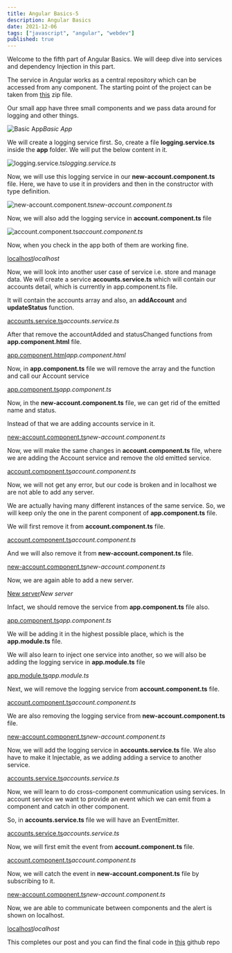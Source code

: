 ```yaml
---
title: Angular Basics-5
description: Angular Basics
date: 2021-12-06
tags: ["javascript", "angular", "webdev"]
published: true
---
```


Welcome to the fifth part of Angular Basics. We will deep dive into services and dependency Injection in this part.

The service in Angular works as a central repository which can be accessed from any component. The starting point of the project can be taken from [this](https://drive.google.com/file/d/1kEoiW-Zplf53TLz5G-sMhvcbqhMooWpl/view) zip file.

Our small app have three small components and we pass data around for logging and other things.

![Basic App](https://res.cloudinary.com/dxkxvfo2o/image/upload/v1660739138/New-blogs/ankit-9/2_p4skzk.png)_Basic App_

We will create a logging service first. So, create a file **logging.service.ts** inside the **app** folder. We will put the below content in it.

![logging.service.ts](https://res.cloudinary.com/dxkxvfo2o/image/upload/v1660739140/New-blogs/ankit-9/3_jnasrm.png)_logging.service.ts_

Now, we will use this logging service in our **new-account.component.ts** file. Here, we have to use it in providers and then in the constructor with type definition.

![new-account.component.ts](https://res.cloudinary.com/dxkxvfo2o/image/upload/v1660739137/New-blogs/ankit-9/4_bxtzwb.png)_new-account.component.ts_

Now, we will also add the logging service in **account.component.ts** file

![account.component.ts](https://res.cloudinary.com/dxkxvfo2o/image/upload/v1660739138/New-blogs/ankit-9/5_myo57v.png)_account.component.ts_

Now, when you check in the app both of them are working fine.

[localhost](https://res.cloudinary.com/dxkxvfo2o/image/upload/v1660739137/New-blogs/ankit-9/6_bziw4e.png)_localhost_

Now, we will look into another user case of service i.e. store and manage data. We will create a service **accounts.service.ts** which will contain our accounts detail, which is currently in app.component.ts file.

It will contain the accounts array and also, an **addAccount** and **updateStatus** function.

[accounts.service.ts](https://res.cloudinary.com/dxkxvfo2o/image/upload/v1660739138/New-blogs/ankit-9/7_qzwikq.png)_accounts.service.ts_

After that remove the accountAdded and statusChanged functions from **app.component.html** file.

[app.component.html](https://res.cloudinary.com/dxkxvfo2o/image/upload/v1660739141/New-blogs/ankit-9/8_sfs32f.png)_app.component.html_

Now, in **app.component.ts** file we will remove the array and the function and call our Account service

[app.component.ts](https://res.cloudinary.com/dxkxvfo2o/image/upload/v1660739139/New-blogs/ankit-9/9_vseyop.png)_app.component.ts_

Now, in the **new-account.component.ts** file, we can get rid of the emitted name and status.

Instead of that we are adding accounts service in it.

[new-account.component.ts](https://res.cloudinary.com/dxkxvfo2o/image/upload/v1660739139/New-blogs/ankit-9/10_mhvx5h.png)_new-account.component.ts_

Now, we will make the same changes in **account.component.ts** file, where we are adding the Account service and remove the old emitted service.

[account.component.ts](https://res.cloudinary.com/dxkxvfo2o/image/upload/v1660739139/New-blogs/ankit-9/11_aifdox.png)_account.component.ts_

Now, we will not get any error, but our code is broken and in localhost we are not able to add any server.

We are actually having many different instances of the same service. So, we will keep only the one in the parent component of **app.component.ts** file.

We will first remove it from **account.component.ts** file.

[account.component.ts](https://res.cloudinary.com/dxkxvfo2o/image/upload/v1660739140/New-blogs/ankit-9/12_uktlpq.png)_account.component.ts_

And we will also remove it from **new-account.component.ts** file.

[new-account.component.ts](https://res.cloudinary.com/dxkxvfo2o/image/upload/v1660739140/New-blogs/ankit-9/13_lf0eri.png)_new-account.component.ts_

Now, we are again able to add a new server.

[New server](https://res.cloudinary.com/dxkxvfo2o/image/upload/v1660739140/New-blogs/ankit-9/14_mk2ad4.png)_New server_

Infact, we should remove the service from **app.component.ts** file also.

[app.component.ts](https://res.cloudinary.com/dxkxvfo2o/image/upload/v1660739141/New-blogs/ankit-9/15_kajkkd.png)_app.component.ts_

We will be adding it in the highest possible place, which is the **app.module.ts** file.

We will also learn to inject one service into another, so we will also be adding the logging service in **app.module.ts** file

[app.module.ts](https://res.cloudinary.com/dxkxvfo2o/image/upload/v1660739141/New-blogs/ankit-9/16_juzdsz.png)_app.module.ts_

Next, we will remove the logging service from **account.component.ts** file.

[account.component.ts](https://res.cloudinary.com/dxkxvfo2o/image/upload/v1660739143/New-blogs/ankit-9/17_rs1ry5.png)_account.component.ts_

We are also removing the logging service from **new-account.component.ts** file.

[new-account.component.ts](https://res.cloudinary.com/dxkxvfo2o/image/upload/v1660739141/New-blogs/ankit-9/18_nvmisa.png)_new-account.component.ts_

Now, we will add the logging service in **accounts.service.ts** file. We also have to make it Injectable, as we adding adding a service to another service.

[accounts.service.ts](https://res.cloudinary.com/dxkxvfo2o/image/upload/v1660739142/New-blogs/ankit-9/19_jumsrz.png)_accounts.service.ts_

Now, we will learn to do cross-component communication using services. In account service we want to provide an event which we can emit from a component and catch in other component.

So, in **accounts.service.ts** file we will have an EventEmitter.

[accounts.service.ts](https://res.cloudinary.com/dxkxvfo2o/image/upload/v1660739142/New-blogs/ankit-9/20_n39dpd.png)_accounts.service.ts_

Now, we will first emit the event from **account.component.ts** file.

[account.component.ts](https://res.cloudinary.com/dxkxvfo2o/image/upload/v1660739144/New-blogs/ankit-9/21_ggrjez.png)_account.component.ts_

Now, we will catch the event in **new-account.component.ts** file by subscribing to it.

[new-account.component.ts](https://res.cloudinary.com/dxkxvfo2o/image/upload/v1660739142/New-blogs/ankit-9/22_v9r7zv.png)_new-account.component.ts_

Now, we are able to communicate between components and the alert is shown on localhost.

[localhost](https://res.cloudinary.com/dxkxvfo2o/image/upload/v1660739143/New-blogs/ankit-9/23_reljw7.png)_localhost_

This completes our post and you can find the final code in [this](https://github.com/nabendu82/services-deepdive) github repo
